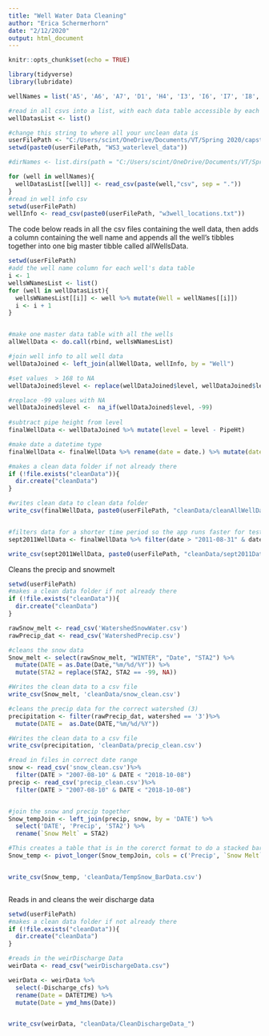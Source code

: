```yaml
---
title: "Well Water Data Cleaning"
author: "Erica Schermerhorn"
date: "2/12/2020"
output: html_document
---
```


```r
knitr::opts_chunk$set(echo = TRUE)
```

```r
library(tidyverse)
library(lubridate)

wellNames = list('A5', 'A6', 'A7', 'D1', 'H4', 'I3', 'I6', 'I7', 'I8', 'I9', 'JD01', 'JD02', 'JD03', 'JD04', 'JD05', 'JD06', 'JD07', 'JD08', 'JD10', 'JD11', 'JD12', 'JD13', 'JD14', 'JD15', 'JD16', 'JD17', 'JD18', 'JD19', 'JD20', 'JD21', 'JD22', 'JD23', 'JD24', 'JD25', 'JD26', 'JD27', 'JD28', 'JD29', 'JD30', 'JD31', 'K1', 'K10', 'K11', 'K12', 'K1D', 'K4D', 'K4M', 'K4S', 'K5', 'K6D', 'K6S', 'K7D', 'K7S', 'K8', 'K9', 'N1', 'N2', 'N3', 'N4', 'N5', 'O1', 'O2', 'P1', 'P2', 'Q1', 'Q2', 'T1')

#read in all csvs into a list, with each data table accessible by each well's name
wellDatasList <- list()

#change this string to where all your unclean data is
userFilePath <- "C:/Users/scint/OneDrive/Documents/VT/Spring 2020/capstone/"
setwd(paste0(userFilePath, "WS3_waterlevel_data"))

#dirNames <- list.dirs(path = "C:/Users/scint/OneDrive/Documents/VT/Spring 2020/capstone/WS3_waterlevel_data/.", full.names = FALSE, recursive = TRUE)

for (well in wellNames){
  wellDatasList[[well]] <- read_csv(paste(well,"csv", sep = "."))
}
#read in well info csv
setwd(userFilePath)
wellInfo <- read_csv(paste0(userFilePath, "w3well_locations.txt"))

```

The code below reads in all the csv files containing the well data, then adds a column containing the well name and appends all the well's tibbles together into one big master tibble called allWellsData.
```r
setwd(userFilePath)
#add the well name column for each well's data table
i <- 1
wellsWNamesList <- list()
for (well in wellDatasList){
  wellsWNamesList[[i]] <- well %>% mutate(Well = wellNames[[i]])
  i <- i + 1
}


#make one master data table with all the wells
allWellData <- do.call(rbind, wellsWNamesList)

#join well info to all well data
wellDataJoined <- left_join(allWellData, wellInfo, by = "Well")

#set values  > 168 to NA
wellDataJoined$level <- replace(wellDataJoined$level, wellDataJoined$level > 162, NA)

#replace -99 values with NA
wellDataJoined$level <-  na_if(wellDataJoined$level, -99)
  
#subtract pipe height from level
finalWellData <- wellDataJoined %>% mutate(level = level - PipeHt)

#make date a datetime type
finalWellData <- finalWellData %>% rename(date = date.) %>% mutate(date = ymd_hms(date))

#makes a clean data folder if not already there
if (!file.exists("cleanData")){
  dir.create("cleanData")
}

#writes clean data to clean data folder
write_csv(finalWellData, paste0(userFilePath, "cleanData/cleanAllWellData.csv"))


#filters data for a shorter time period so the app runs faster for testing
sept2011WellData <- finalWellData %>% filter(date > "2011-08-31" & date < "2011-10-01")

write_csv(sept2011WellData, paste0(userFilePath, "cleanData/sept2011Data.csv"))

```



Cleans the precip and snowmelt 
```r
setwd(userFilePath)
#makes a clean data folder if not already there
if (!file.exists("cleanData")){
  dir.create("cleanData")
}

rawSnow_melt <- read_csv('WatershedSnowWater.csv')
rawPrecip_dat <- read_csv('WatershedPrecip.csv')

#cleans the snow data 
Snow_melt <- select(rawSnow_melt, "WINTER", "Date", "STA2") %>%
  mutate(DATE = as.Date(Date,"%m/%d/%Y")) %>%
  mutate(STA2 = replace(STA2, STA2 == -99, NA))

#Writes the clean data to a csv file
write_csv(Snow_melt, 'cleanData/snow_clean.csv')

#cleans the precip data for the correct watershed (3)
precipitation <- filter(rawPrecip_dat, watershed == '3')%>%
  mutate(DATE =  as.Date(DATE,"%m/%d/%Y"))

#Writes the clean data to a csv file
write_csv(precipitation, 'cleanData/precip_clean.csv')

#read in files in correct date range
snow <- read_csv('snow_clean.csv')%>% 
  filter(DATE > "2007-08-10" & DATE < "2018-10-08")
precip <- read_csv('precip_clean.csv')%>% 
  filter(DATE > "2007-08-10" & DATE < "2018-10-08")


#join the snow and precip together 
Snow_tempJoin <- left_join(precip, snow, by = 'DATE') %>%
  select('DATE', 'Precip', 'STA2') %>%
  rename(`Snow Melt` = STA2)

#This creates a table that is in the corerct format to do a stacked bar chart
Snow_temp <- pivot_longer(Snow_tempJoin, cols = c('Precip', `Snow Melt`), names_to = "Type", values_to = "Value") 


write_csv(Snow_temp, 'cleanData/TempSnow_BarData.csv')



```
Reads in and cleans the weir discharge data
```r
setwd(userFilePath)
#makes a clean data folder if not already there
if (!file.exists("cleanData")){
  dir.create("cleanData")
}

#reads in the weirDischarge Data
weirData <- read_csv("weirDischargeData.csv")

weirData <- weirData %>% 
  select(-Discharge_cfs) %>% 
  rename(Date = DATETIME) %>% 
  mutate(Date = ymd_hms(Date))


write_csv(weirData, "cleanData/CleanDischargeData_")
```

